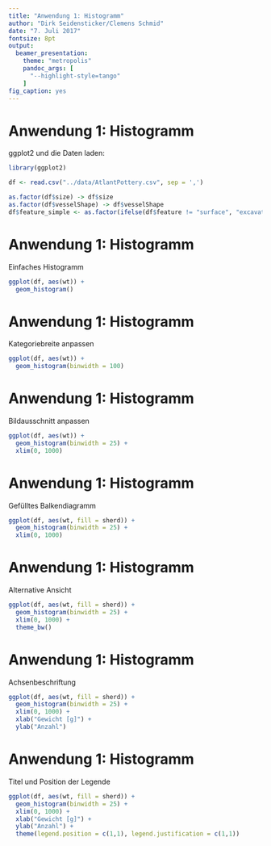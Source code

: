 ```yaml
--- 
title: "Anwendung 1: Histogramm" 
author: "Dirk Seidensticker/Clemens Schmid" 
date: "7. Juli 2017"
fontsize: 8pt 
output: 
  beamer_presentation: 
    theme: "metropolis" 
    pandoc_args: [ 
      "--highlight-style=tango" 
    ] 
fig_caption: yes 
---
```


# Anwendung 1: Histogramm

ggplot2 und die Daten laden:
```r
library(ggplot2)
```

```r
df <- read.csv("../data/AtlantPottery.csv", sep = ',')
```

```r
as.factor(df$size) -> df$size
as.factor(df$vesselShape) -> df$vesselShape
df$feature_simple <- as.factor(ifelse(df$feature != "surface", "excavation", "surface"))
```

# Anwendung 1: Histogramm

Einfaches Histogramm

```r
ggplot(df, aes(wt)) + 
  geom_histogram()
```

# Anwendung 1: Histogramm

Kategoriebreite anpassen

```r
ggplot(df, aes(wt)) + 
  geom_histogram(binwidth = 100)
```


# Anwendung 1: Histogramm

Bildausschnitt anpassen

```r
ggplot(df, aes(wt)) + 
  geom_histogram(binwidth = 25) + 
  xlim(0, 1000)
```

# Anwendung 1: Histogramm

Gefülltes Balkendiagramm

```r
ggplot(df, aes(wt, fill = sherd)) + 
  geom_histogram(binwidth = 25) + 
  xlim(0, 1000)
```

# Anwendung 1: Histogramm

Alternative Ansicht

```r
ggplot(df, aes(wt, fill = sherd)) + 
  geom_histogram(binwidth = 25) + 
  xlim(0, 1000) +
  theme_bw()
```


# Anwendung 1: Histogramm

Achsenbeschriftung

```r
ggplot(df, aes(wt, fill = sherd)) + 
  geom_histogram(binwidth = 25) + 
  xlim(0, 1000) + 
  xlab("Gewicht [g]") +
  ylab("Anzahl")
```

# Anwendung 1: Histogramm

Titel und Position der Legende

```r
ggplot(df, aes(wt, fill = sherd)) + 
  geom_histogram(binwidth = 25) + 
  xlim(0, 1000) + 
  xlab("Gewicht [g]") +
  ylab("Anzahl") + 
  theme(legend.position = c(1,1), legend.justification = c(1,1))
```

